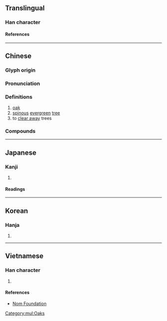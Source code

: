 {{character info/new}}
==Translingual==

===Han character===
{{Han char|rn=75|rad=木|as=05|sn=9|four=48911|canj=DOS|ids=⿰木乍}}

====References====
{{Han ref|kx=0519.190|dkj=14636|dj=0907.160|hdz=21184.080|uh=67DE}}

[[Category:mul:Oaks]]

----

==Chinese==
{{zh-forms}}

===Glyph origin===
{{Han etym}}

===Pronunciation===
{{zh-pron
|m=zhà,zuò,zé
|c=zaa6,zaak3,zok6
|mc=y
|oc=y
|ma=
|cat=n,v
}}

===Definitions===
{{zh-hanzi}}

# [[oak]]
# [[spinous]] [[evergreen]] [[tree]]
# to [[clear away]] trees

===Compounds===
{{zh-der|柞木|柞櫟|柞絲綢|柞蠶|柞水}}

----

==Japanese==

===Kanji===
{{ja-kanji|grade=|rs=木05}}

# {{rfdef|ja|sort=木05}}

====Readings====
{{ja-readings
|goon=ざく
|kanon=さく
|kun=ははそ
}}

----

==Korean==

===Hanja===
{{ko-hanja|hangeul=[[작]], [[책]]|eumhun=|rv=jak, chaek|mr=chak, ch'aek|y=cak, chayk}}

# {{rfdef|ko|sort=木05}}

----

==Vietnamese==

===Han character===
{{vi-readings|rs=木05|reading=[[tạc]], [[trách]]}}

# {{rfdef|vi|sort=木05}}

====References====
* [http://nomfoundation.org/common/nom_details.php?codepoint=67de Nom Foundation]